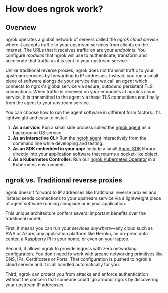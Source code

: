 # How does ngrok work?

## Overview

ngrok operates a global network of servers called the _ngrok cloud service_ where it
accepts traffic to your upstream services from clients on the internet. The
URLs that it receives traffic on are your _endpoints_. You configure _modules_
that ngrok will use to authenticate, transform and accelerate that traffic as
it is sent to your upstream service.

Unlike traditional reverse proxies, ngrok does not transmit traffic to your
upstream services by forwarding to IP addresses. Instead, you run a small piece
of software alongside your service that we call an _agent_ which connects to
ngrok's global service via secure, outbound persistent TLS connections. When
traffic is received on your endpoints at ngrok's cloud service, it is transmitted to
the agent via those TLS connections and finally from the agent to your upstream
service.

You can choose how to run the agent software in different form factors. It's
lightweight and easy to install.

1. **As a service:** Run a small side process called the [ngrok agent](/agent/)
   as a background OS service.
1. **As an interactive CLI:** Run the [ngrok agent](/agent/) interactively from
   the command line while developing and testing.
1. **As an SDK embedded in your app:** Include a small [Agent SDK](/agent-sdks) library
   directly into your application software that returns a socket-like object.
1. **As a Kubernetes Controller:** Run our [ngrok Kubernetes Operator](/k8s/) in a
   Kubernetes environment.

## ngrok vs. Traditional reverse proxies

ngrok doesn't forward to IP addresses like traditional reverse proxies and
instead sends connections to your upstream service via a lightweight piece of
agent software running alongside or in your application.

This unique architecture confers several important benefits over the
traditional model.

First, it means you can run your services _anywhere_—any cloud such as AWS or
Azure, any application platform like Heroku, an on-prem data center, a Raspberry
Pi in your home, or even on your laptop.

Second, it allows ngrok to provide ingress with zero networking configuration.
You don't need to work with arcane networking primitives like DNS, IPs,
Certificates or Ports. That configuration is pushed to ngrok's cloud service and it is
all handled automatically for you.

Third, ngrok can protect you from attacks and enforce authentication without
the concern that someone could 'go around' ngrok by discovering your upstream
IP addresses.

